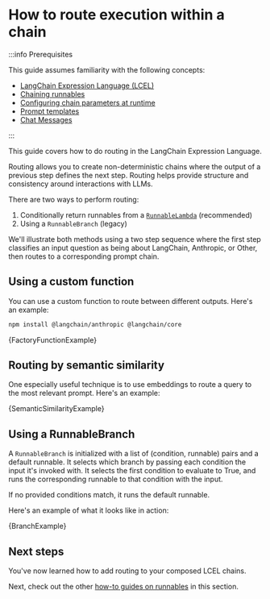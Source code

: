# How to route execution within a chain

:::info Prerequisites

This guide assumes familiarity with the following concepts:

- [LangChain Expression Language (LCEL)](/docs/concepts/#langchain-expression-language)
- [Chaining runnables](/docs/how_to/sequence/)
- [Configuring chain parameters at runtime](/docs/how_to/binding)
- [Prompt templates](/docs/concepts/#prompt-templates)
- [Chat Messages](/docs/concepts/#message-types)

:::

This guide covers how to do routing in the LangChain Expression Language.

Routing allows you to create non-deterministic chains where the output of a previous step defines the next step. Routing helps provide structure and consistency around interactions with LLMs.

There are two ways to perform routing:

1. Conditionally return runnables from a [`RunnableLambda`](/docs/how_to/functions) (recommended)
2. Using a `RunnableBranch` (legacy)

We'll illustrate both methods using a two step sequence where the first step classifies an input question as being about LangChain, Anthropic, or Other, then routes to a corresponding prompt chain.

## Using a custom function

You can use a custom function to route between different outputs. Here's an example:



<IntegrationInstallTooltip></IntegrationInstallTooltip>

```bash npm2yarn
npm install @langchain/anthropic @langchain/core
```


<CodeBlock language="typescript">{FactoryFunctionExample}</CodeBlock>

## Routing by semantic similarity

One especially useful technique is to use embeddings to route a query to the most relevant prompt. Here's an example:


<CodeBlock language="typescript">{SemanticSimilarityExample}</CodeBlock>

## Using a RunnableBranch

A `RunnableBranch` is initialized with a list of (condition, runnable) pairs and a default runnable. It selects which branch by passing each condition the input it's invoked with. It selects the first condition to evaluate to True, and runs the corresponding runnable to that condition with the input.

If no provided conditions match, it runs the default runnable.

Here's an example of what it looks like in action:


<CodeBlock language="typescript">{BranchExample}</CodeBlock>

## Next steps

You've now learned how to add routing to your composed LCEL chains.

Next, check out the other [how-to guides on runnables](/docs/how_to/#langchain-expression-language) in this section.
